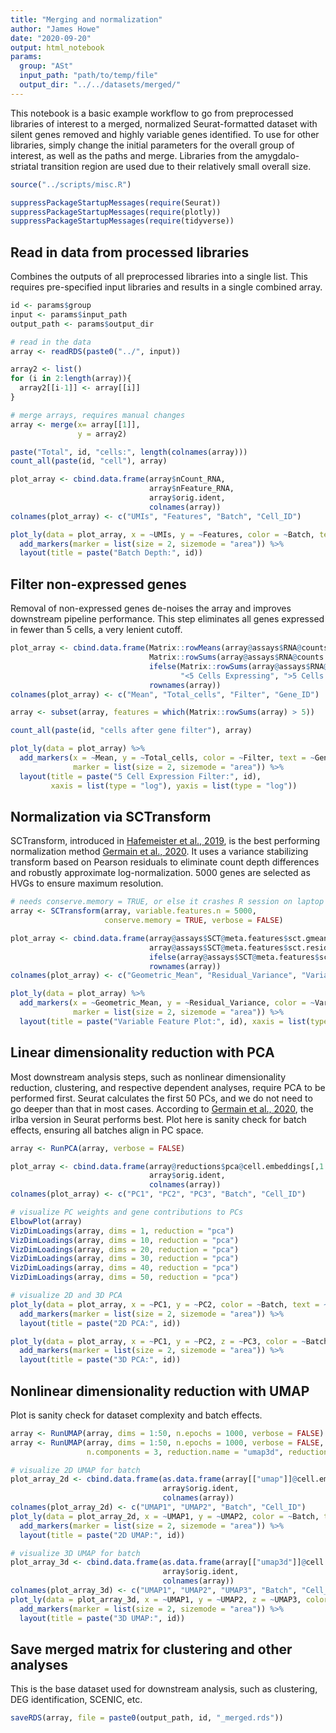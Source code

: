 ```yaml
---
title: "Merging and normalization"
author: "James Howe"
date: "2020-09-20"
output: html_notebook
params:
  group: "ASt"
  input_path: "path/to/temp/file"
  output_dir: "../../datasets/merged/"
---
```


This notebook is a basic example workflow to go from preprocessed libraries of interest to a merged, normalized Seurat-formatted dataset with silent genes removed and highly variable genes identified. To use for other libraries, simply change the initial parameters for the overall group of interest, as well as the paths and merge. Libraries from the amygdalo-striatal transition region are used due to their relatively small overall size.

```r
source("../scripts/misc.R")

suppressPackageStartupMessages(require(Seurat))
suppressPackageStartupMessages(require(plotly))
suppressPackageStartupMessages(require(tidyverse))
```

## Read in data from processed libraries

Combines the outputs of all preprocessed libraries into a single list. This requires pre-specified input libraries and results in a single combined array.

```r
id <- params$group
input <- params$input_path
output_path <- params$output_dir 

# read in the data
array <- readRDS(paste0("../", input))

array2 <- list()
for (i in 2:length(array)){
  array2[[i-1]] <- array[[i]]
}

# merge arrays, requires manual changes
array <- merge(x= array[[1]], 
               y = array2)

paste("Total", id, "cells:", length(colnames(array)))
count_all(paste(id, "cell"), array)

plot_array <- cbind.data.frame(array$nCount_RNA, 
                               array$nFeature_RNA,
                               array$orig.ident,
                               colnames(array))
colnames(plot_array) <- c("UMIs", "Features", "Batch", "Cell_ID")

plot_ly(data = plot_array, x = ~UMIs, y = ~Features, color = ~Batch, text = ~Cell_ID) %>%
  add_markers(marker = list(size = 2, sizemode = "area")) %>%
  layout(title = paste("Batch Depth:", id))
```

## Filter non-expressed genes

Removal of non-expressed genes de-noises the array and improves downstream pipeline performance. This step eliminates all genes expressed in fewer than 5 cells, a very lenient cutoff.

```r
plot_array <- cbind.data.frame(Matrix::rowMeans(array@assays$RNA@counts),
                               Matrix::rowSums(array@assays$RNA@counts != 0),
                               ifelse(Matrix::rowSums(array@assays$RNA@counts != 0) > 5, 
                                      "<5 Cells Expressing", ">5 Cells Expressing"),
                               rownames(array))
colnames(plot_array) <- c("Mean", "Total_cells", "Filter", "Gene_ID")

array <- subset(array, features = which(Matrix::rowSums(array) > 5))

count_all(paste(id, "cells after gene filter"), array)

plot_ly(data = plot_array) %>%
  add_markers(x = ~Mean, y = ~Total_cells, color = ~Filter, text = ~Gene_ID, 
              marker = list(size = 2, sizemode = "area")) %>%
  layout(title = paste("5 Cell Expression Filter:", id),
         xaxis = list(type = "log"), yaxis = list(type = "log"))
```

## Normalization via SCTransform

SCTransform, introduced in [Hafemeister et  al., 2019](https://genomebiology.biomedcentral.com/articles/10.1186/s13059-019-1874-1), is the best performing normalization method [Germain et al., 2020](https://genomebiology.biomedcentral.com/articles/10.1186/s13059-020-02136-7). It uses a variance stabilizing transform based on Pearson residuals to eliminate count depth differences and robustly approximate log-normalization. 5000 genes are selected as HVGs to ensure maximum resolution.

```r
# needs conserve.memory = TRUE, or else it crashes R session on laptop
array <- SCTransform(array, variable.features.n = 5000, 
                     conserve.memory = TRUE, verbose = FALSE)

plot_array <- cbind.data.frame(array@assays$SCT@meta.features$sct.gmean,
                               array@assays$SCT@meta.features$sct.residual_variance,
                               ifelse(array@assays$SCT@meta.features$sct.variable, "Variable", "Non-variable"),
                               rownames(array))
colnames(plot_array) <- c("Geometric_Mean", "Residual_Variance", "Variable_Feature", "Gene_ID")

plot_ly(data = plot_array) %>%
  add_markers(x = ~Geometric_Mean, y = ~Residual_Variance, color = ~Variable_Feature, text = ~Gene_ID, 
              marker = list(size = 2, sizemode = "area")) %>%
  layout(title = paste("Variable Feature Plot:", id), xaxis = list(type = "log"))
```

## Linear dimensionality reduction with PCA

Most downstream analysis steps, such as nonlinear dimensionality reduction, clustering, and respective dependent analyses, require PCA to be performed first. Seurat calculates the first 50 PCs, and we do not need to go deeper than that in most cases. According to [Germain et al., 2020](https://genomebiology.biomedcentral.com/articles/10.1186/s13059-020-02136-7), the irlba version in Seurat performs best. Plot here is sanity check for batch effects, ensuring all batches align in PC space.

```r
array <- RunPCA(array, verbose = FALSE)

plot_array <- cbind.data.frame(array@reductions$pca@cell.embeddings[,1:3], 
                               array$orig.ident,
                               colnames(array))
colnames(plot_array) <- c("PC1", "PC2", "PC3", "Batch", "Cell_ID")

# visualize PC weights and gene contributions to PCs
ElbowPlot(array)
VizDimLoadings(array, dims = 1, reduction = "pca")
VizDimLoadings(array, dims = 10, reduction = "pca")
VizDimLoadings(array, dims = 20, reduction = "pca")
VizDimLoadings(array, dims = 30, reduction = "pca")
VizDimLoadings(array, dims = 40, reduction = "pca")
VizDimLoadings(array, dims = 50, reduction = "pca")

# visualize 2D and 3D PCA
plot_ly(data = plot_array, x = ~PC1, y = ~PC2, color = ~Batch, text = ~Cell_ID) %>%
  add_markers(marker = list(size = 2, sizemode = "area")) %>%
  layout(title = paste("2D PCA:", id))

plot_ly(data = plot_array, x = ~PC1, y = ~PC2, z = ~PC3, color = ~Batch, text = ~Cell_ID) %>%
  add_markers(marker = list(size = 2, sizemode = "area")) %>%
  layout(title = paste("3D PCA:", id))
```

## Nonlinear dimensionality reduction with UMAP

Plot is sanity check for dataset complexity and batch effects.

```r
array <- RunUMAP(array, dims = 1:50, n.epochs = 1000, verbose = FALSE)
array <- RunUMAP(array, dims = 1:50, n.epochs = 1000, verbose = FALSE,
                 n.components = 3, reduction.name = "umap3d", reduction.key = "UMAP3D_",)

# visualize 2D UMAP for batch
plot_array_2d <- cbind.data.frame(as.data.frame(array[["umap"]]@cell.embeddings),
                                  array$orig.ident,
                                  colnames(array))
colnames(plot_array_2d) <- c("UMAP1", "UMAP2", "Batch", "Cell_ID")
plot_ly(data = plot_array_2d, x = ~UMAP1, y = ~UMAP2, color = ~Batch, text = ~Cell_ID) %>%
  add_markers(marker = list(size = 2, sizemode = "area")) %>%
  layout(title = paste("2D UMAP:", id))

# visualize 3D UMAP for batch
plot_array_3d <- cbind.data.frame(as.data.frame(array[["umap3d"]]@cell.embeddings),
                                  array$orig.ident,
                                  colnames(array))
colnames(plot_array_3d) <- c("UMAP1", "UMAP2", "UMAP3", "Batch", "Cell_ID")
plot_ly(data = plot_array_3d, x = ~UMAP1, y = ~UMAP2, z = ~UMAP3, color = ~Batch, text = ~Cell_ID) %>%
  add_markers(marker = list(size = 2, sizemode = "area")) %>%
  layout(title = paste("3D UMAP:", id))
```

## Save merged matrix for clustering and other analyses

This is the base dataset used for downstream analysis, such as clustering, DEG identification, SCENIC, etc.

```r
saveRDS(array, file = paste0(output_path, id, "_merged.rds"))
```